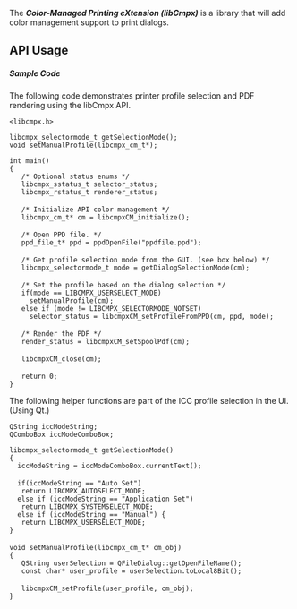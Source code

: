 The '''''Color-Managed Printing eXtension (libCmpx)''''' is a library that will add color management support to print dialogs.  

== API Usage ==

===== Sample Code =====

The following code demonstrates printer profile selection and PDF rendering using the libCmpx API.

 <libcmpx.h>

 libcmpx_selectormode_t getSelectionMode();
 void setManualProfile(libcmpx_cm_t*);

 int main()
 {
    /* Optional status enums */
    libcmpx_sstatus_t selector_status;
    libcmpx_rstatus_t renderer_status;
 
    /* Initialize API color management */
    libcmpx_cm_t* cm = libcmpxCM_initialize();     
 
    /* Open PPD file. */
    ppd_file_t* ppd = ppdOpenFile("ppdfile.ppd");
 
    /* Get profile selection mode from the GUI. (see box below) */
    libcmpx_selectormode_t mode = getDialogSelectionMode(cm); 
 
    /* Set the profile based on the dialog selection */
    if(mode == LIBCMPX_USERSELECT_MODE)
      setManualProfile(cm);
    else if (mode != LIBCMPX_SELECTORMODE_NOTSET)
      selector_status = libcmpxCM_setProfileFromPPD(cm, ppd, mode);
 
    /* Render the PDF */
    render_status = libcmpxCM_setSpoolPdf(cm);
 
    libcmpxCM_close(cm);
 
    return 0;
 }


The following helper functions are part of the ICC profile selection in the UI. (Using Qt.)

 QString iccModeString;
 QComboBox iccModeComboBox;

 libcmpx_selectormode_t getSelectionMode()
 {
   iccModeString = iccModeComboBox.currentText(); 
 
   if(iccModeString == "Auto Set")
    return LIBCMPX_AUTOSELECT_MODE;
   else if (iccModeString == "Application Set")
    return LIBCMPX_SYSTEMSELECT_MODE;
   else if (iccModeString == "Manual") {
    return LIBCMPX_USERSELECT_MODE; 
 }
 
 void setManualProfile(libcmpx_cm_t* cm_obj)
 {
    QString userSelection = QFileDialog::getOpenFileName();
    const char* user_profile = userSelection.toLocal8Bit();
 
    libcmpxCM_setProfile(user_profile, cm_obj);  
 }